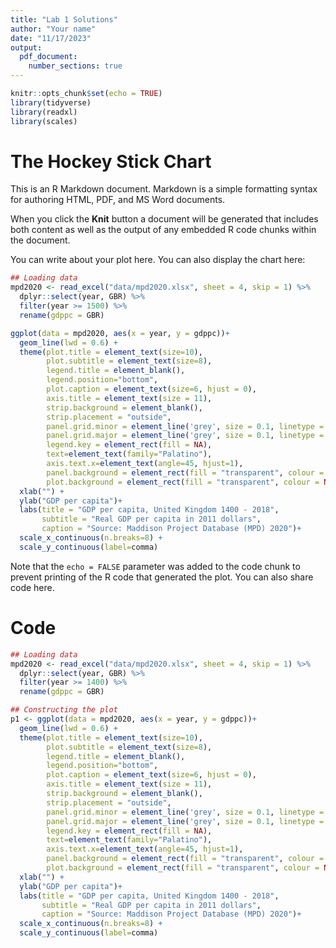 ```yaml
---
title: "Lab 1 Solutions"
author: "Your name"
date: "11/17/2023"
output:
  pdf_document:
    number_sections: true
---
```


```r
knitr::opts_chunk$set(echo = TRUE)
library(tidyverse)
library(readxl)
library(scales)

```

# The Hockey Stick Chart

This is an R Markdown document. Markdown is a simple formatting syntax for authoring HTML, PDF, and MS Word documents. 

When you click the **Knit** button a document will be generated that includes both content as well as the output of any embedded R code chunks within the document. 

You can write about your plot here. You can also display the chart here:\bigskip

```r
## Loading data 
mpd2020 <- read_excel("data/mpd2020.xlsx", sheet = 4, skip = 1) %>% 
  dplyr::select(year, GBR) %>% 
  filter(year >= 1500) %>% 
  rename(gdppc = GBR)

ggplot(data = mpd2020, aes(x = year, y = gdppc))+
  geom_line(lwd = 0.6) +
  theme(plot.title = element_text(size=10),
        plot.subtitle = element_text(size=8),
        legend.title = element_blank(),
        legend.position="bottom",
        plot.caption = element_text(size=6, hjust = 0),
        axis.title = element_text(size = 11),
        strip.background = element_blank(),
        strip.placement = "outside",
        panel.grid.minor = element_line('grey', size = 0.1, linetype = 'dashed'),
        panel.grid.major = element_line('grey', size = 0.1, linetype = 'dashed'),
        legend.key = element_rect(fill = NA),
        text=element_text(family="Palatino"),
        axis.text.x=element_text(angle=45, hjust=1),
        panel.background = element_rect(fill = "transparent", colour = NA),
        plot.background = element_rect(fill = "transparent", colour = NA))+
  xlab("") +
  ylab("GDP per capita")+
  labs(title = "GDP per capita, United Kingdom 1400 - 2018",
       subtitle = "Real GDP per capita in 2011 dollars",
       caption = "Source: Maddison Project Database (MPD) 2020")+
  scale_x_continuous(n.breaks=8) +
  scale_y_continuous(label=comma)
```
\bigskip

Note that the `echo = FALSE` parameter was added to the code chunk to prevent printing of the R code that generated the plot. You can also share code here.

\clearpage
# Code

```r
## Loading data 
mpd2020 <- read_excel("data/mpd2020.xlsx", sheet = 4, skip = 1) %>% 
  dplyr::select(year, GBR) %>% 
  filter(year >= 1400) %>% 
  rename(gdppc = GBR)

## Constructing the plot
p1 <- ggplot(data = mpd2020, aes(x = year, y = gdppc))+
  geom_line(lwd = 0.6) +
  theme(plot.title = element_text(size=10),
        plot.subtitle = element_text(size=8),
        legend.title = element_blank(),
        legend.position="bottom",
        plot.caption = element_text(size=6, hjust = 0),
        axis.title = element_text(size = 11),
        strip.background = element_blank(),
        strip.placement = "outside",
        panel.grid.minor = element_line('grey', size = 0.1, linetype = 'dashed'),
        panel.grid.major = element_line('grey', size = 0.1, linetype = 'dashed'),
        legend.key = element_rect(fill = NA),
        text=element_text(family="Palatino"),
        axis.text.x=element_text(angle=45, hjust=1),
        panel.background = element_rect(fill = "transparent", colour = NA),
        plot.background = element_rect(fill = "transparent", colour = NA))+
  xlab("") +
  ylab("GDP per capita")+
  labs(title = "GDP per capita, United Kingdom 1400 - 2018",
       subtitle = "Real GDP per capita in 2011 dollars",
       caption = "Source: Maddison Project Database (MPD) 2020")+
  scale_x_continuous(n.breaks=8) +
  scale_y_continuous(label=comma)
```

